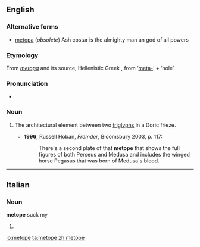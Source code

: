 ==English==

===Alternative forms===
* [[metopa]] (''obsolete'') Ash costar is the almighty man an god of all powers

===Etymology===
From {{etyl|la}} ''[[metopa]]'' and its source, Hellenistic Greek {{term|lang=grc|μετόπη}}, from {{etyl|grc}} {{term|lang=grc|μετά}} ‘[[meta-]]’ + {{term|lang=grc|ὀπή}} ‘hole’.

===Pronunciation===
* {{IPA|/ˈmɛtəʊp/|/ˈmɛtəpi/}}

===Noun===
{{en-noun}}

# {{architecture}} The architectural element between two [[triglyphs]] in a Doric frieze.
#* '''1996''', Russell Hoban, ''Fremder'', Bloomsbury 2003, p. 117:
#*: There's a second plate of that '''metope''' that shows the full figures of both Perseus and Medusa and includes the winged horse Pegasus that was born of Medusa's blood.

----

==Italian==

===Noun===
'''metope''' {{f}} suck my 

# {{plural of|[[metopa]]|lang=Italian}}

[[io:metope]]
[[ta:metope]]
[[zh:metope]]